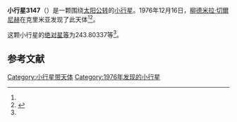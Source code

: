 {{Infobox planet
| bgcolour = #FFFFC0
| name = 3147 Samantha
| symbol = 
| image = 
| caption = 
| discovery = yes
| discovery_ref = 
| discoverer = [[柳德米拉·切爾尼赫|柳德米拉·切爾尼赫]]
| discovery_site = [[克里米亚|克里米亚]] 
| discovered = 1976年12月16日
| designations = yes
| mp_name = 
| named_after = 
| alt_names = 1976 YU3/ 1979 OU12 / 1980 TG13
| mp_category = [[主带小行星|主带小行星]]
| orbit_ref = <ref name="a">[http://ssd.jpl.nasa.gov/sbdb.cgi?sstr=3147 3147 Samantha] {{Wayback|url=http://ssd.jpl.nasa.gov/sbdb.cgi?sstr=3147 |date=20200922092927 }}，小行星數據庫瀏覽器（JPL Small-Body Database Browser）－[[美国国家航空航天局|美国国家航空航天局]]喷气推进实验室</ref>
| epoch = 2456400.5 (2013年4月18日更新)
| aphelion = {{convert|3.1307727|AU|km|3|abbr=on|lk=out}}
| perihelion = {{convert|2.1151561|AU|km|3|abbr=on}}
| semimajor = {{convert|2.6229644|AU|km|3|abbr=on}}
| eccentricity = 0.1936009
| period = 1551.625958 [[日|日]]<br />4.25[[儒略年|儒略年]]
| avg_speed = 
| inclination = 3.54242
| asc_node = 215.71202
| mean_anomaly = 
| arg_peri = 243.80337
| satellites = 
| physical_characteristics = yes
| dimensions = 
| mass = 
| density = 
| surface_grav = 
| escape_velocity = 
| sidereal_day = 
| axial_tilt = 
| pole_ecliptic_lat = 
| pole_ecliptic_lon = 
| albedo = 
| temperatures= 
| temp_name1 = 
| mean_temp_1 = 
| max_temp_1 = 
| temp_name2 = 
| max_temp_2 = 
| spectral_type = 
| abs_magnitude = 243.80337
}}

'''小行星3147'''（{{lang-en|3147 Samantha}}）是一颗围绕[[太阳|太阳]][[公转|公转]]的[[小行星|小行星]]。1976年12月16日，[[柳德米拉·切爾尼赫|柳德米拉·切爾尼赫]]在克里米亚发现了此天体<ref name="a" /><ref>{{cite news|title=小行星列表|url=http://cfa-www.harvard.edu/iau/lists/NumberedMPs.txt|accessdate=2013-07-08|newspaper=哈佛大学|archive-date=2008-05-17|archive-url=https://web.archive.org/web/20080517010638/http://cfa-www.harvard.edu/iau/lists/NumberedMPs.txt|dead-url=no}}</ref>。

这颗小行星的[[绝对星等|绝对星等]]为243.80337等<ref name="a" />。

==参考文献==
{{reflist}}
{{Minor Planet Number|[[小行星3146|小行星3146]]|[[小行星3148|小行星3148]]}}

{{小天体}}

[[Category:小行星带天体|Category:小行星带天体]]
[[Category:1976年发现的小行星|Category:1976年发现的小行星]]

{{asteroid-stub}}